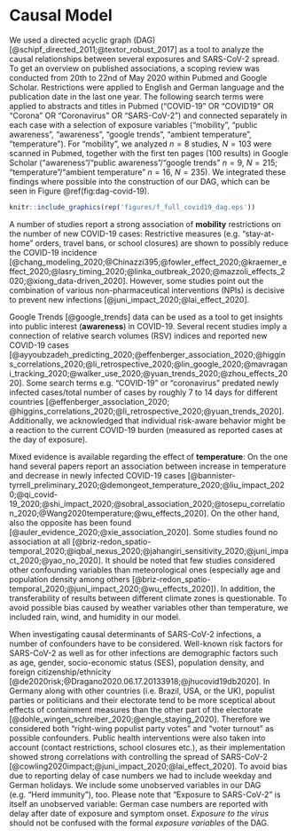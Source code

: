 # Causal Model

We used a directed acyclic graph (DAG) [@schipf_directed_2011;@textor_robust_2017] as a tool to analyze the causal relationships between several exposures and SARS-CoV-2 spread. To get an overview on published associations, a scoping review was conducted from 20th to 22nd of May 2020 within Pubmed and Google Scholar. Restrictions were applied to English and German language and the publication date in the last one year. The following search terms were applied to abstracts and titles in Pubmed ("COVID-19" OR "COVID19" OR "Corona" OR "Coronavirus" OR "SARS-CoV-2") and connected separately in each case with a selection of exposure variables ("mobility", “public awareness”, "awareness", “google trends”, “ambient temperature”, "temperature"). For "mobility", we analyzed $n=8$ studies, $N=103$ were scanned in Pubmed, together with the first ten pages (100 results) in Google Scholar ("awareness"/"public awareness"/"google trends" $n=9$, $N=215$; "temperature"/"ambient temperature" $n=16$, $N=235$). We integrated these findings where possible into the construction of our DAG, which can be seen in Figure \@ref(fig:dag-covid-19).

```r
knitr::include_graphics(rep('figures/f_full_covid19_dag.eps'))
```

A number of studies report a strong association of **mobility** restrictions on the number of new COVID-19 cases: Restrictive measures (e.g. “stay-at-home” orders, travel bans, or school closures) are shown to possibly reduce the COVID-19 incidence [@chang_modeling_2020;@Chinazzi395;@fowler_effect_2020;@kraemer_effect_2020;@lasry_timing_2020;@linka_outbreak_2020;@mazzoli_effects_2020;@xiong_data-driven_2020]. However, some studies point out the combination of various non-pharmaceutical interventions (NPIs) is decisive to prevent new infections [@juni_impact_2020;@lai_effect_2020].

Google Trends [@google_trends] data can be used as a tool to get insights into public interest (**awareness**) in COVID-19. Several recent studies imply a connection of relative search volumes (RSV) indices and reported new COVID-19 cases [@ayyoubzadeh_predicting_2020;@effenberger_association_2020;@higgins_correlations_2020;@li_retrospective_2020;@lin_google_2020;@mavragani_tracking_2020;@walker_use_2020;@yuan_trends_2020;@zhou_effects_2020]. Some search terms e.g. "COVID-19" or "coronavirus" predated newly infected cases/total number of cases by roughly 7 to 14 days for different countries [@effenberger_association_2020; @higgins_correlations_2020;@li_retrospective_2020;@yuan_trends_2020]. Additionally, we acknowledged that individual risk-aware behavior might be a reaction to the current COVID-19 burden (measured as reported cases at the day of exposure). 

Mixed evidence is available regarding the effect of **temperature**: On the one hand several papers report an association between increase in temperature and decrease in newly infected COVID-19 cases [@bannister-tyrrell_preliminary_2020;@demongeot_temperature_2020;@liu_impact_2020;@qi_covid-19_2020;@shi_impact_2020;@sobral_association_2020;@tosepu_correlation_2020;@Wang2020temperature;@wu_effects_2020]. On the other hand, also the opposite has been found [@auler_evidence_2020;@xie_association_2020]. Some studies found no association at all [@briz-redon_spatio-temporal_2020;@iqbal_nexus_2020;@jahangiri_sensitivity_2020;@juni_impact_2020;@yao_no_2020]. It should be noted that few studies considered other confounding variables than meteorological ones (especially age and population density among others [@briz-redon_spatio-temporal_2020;@juni_impact_2020;@wu_effects_2020]). In addition, the transferability of results between different climate zones is questionable. To avoid possible bias caused by weather variables other than temperature, we included rain, wind, and humidity in our model.

When investigating causal determinants of SARS-CoV-2 infections, a number of confounders have to be considered. Well-known risk factors for SARS-CoV-2 as well as for other infections are demographic factors such as age, gender, socio-economic status (SES), population density, and foreign citizenship/ethnicity [@de2020risk;@Dragano2020.06.17.20133918;@jhucovid19db2020]. In Germany along with other countries (i.e. Brazil, USA, or the UK), populist parties or politicians and their electorate tend to be more sceptical about effects of containment measures than the other part of the electorate [@dohle_wingen_schreiber_2020;@engle_staying_2020]. Therefore we considered both "right-wing populist party votes" and "voter turnout" as possible confounders. Public health interventions were also taken into account (contact restrictions, school closures etc.), as their implementation showed strong correlations with controlling the spread of SARS-CoV-2 [@cowling2020impact;@juni_impact_2020;@lai_effect_2020]. To avoid bias due to reporting delay of case numbers we had to include weekday and German holidays. We include some unobserved variables in our DAG (e.g. "Herd immunity"), too. Please note that "Exposure to SARS-CoV-2" is itself an unobserved variable: German case numbers are reported with delay after date of exposure and symptom onset. *Exposure to the virus* should not be confused with the formal *exposure variables* of the DAG.
